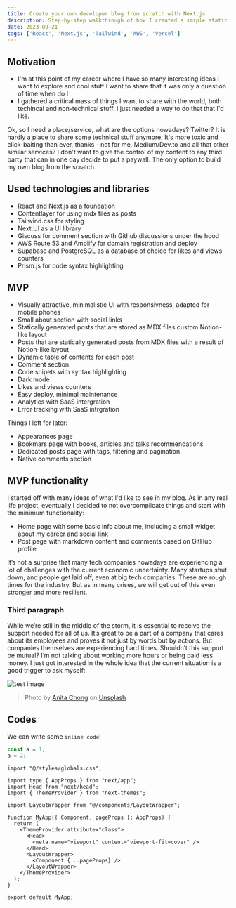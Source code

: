 ```yaml
---
title: Create your own developer blog from scratch with Next.js
description: Step-by-step walkthrough of how I created a smiple static blog with React, Next.js, Tailwind.css and Contentlayer
date: 2023-09-21
tags: ['React', 'Next.js', 'Tailwind', 'AWS', 'Vercel']
---
```


## Motivation

- I'm at this point of my career where I have so many interesting ideas I want to explore and cool stuff I want to share that it was only a question of time when do I
- I gathered a critical mass of things I want to share with the world, both techincal and non-technical stuff. I just needed a way to do that that I'd like.

Ok, so I need a place/service, what are the options nowadays? Twitter? It is hardly a place to share some technical stuff anymore; It's more toxic and click-baiting than ever, thanks - not for me. Medium/Dev.to and all that other similar services? I don't want to give the control of my content to any third party that can in one day decide to put a paywall. The only option to build my own blog from the scratch.

## Used technologies and libraries

- React and Next.js as a foundation
- Contentlayer for using mdx files as posts
- Tailwind.css for styling
- Next.UI as a UI library
- Giscuss for comment section with Github discussions under the hood
- AWS Route 53 and Amplify for domain registration and deploy
- Supabase and PostgreSQL as a database of choice for likes and views counters
- Prism.js for code syntax highlighting

## MVP

- Visually attractive, minimalistic UI with responsivness, adapted for mobile phones
- Small about section with social links
- Statically generated posts that are stored as MDX files custom Notion-like layout
- Posts that are statically generated posts from MDX files with a result of Notion-like layout
- Dynamic table of contents for each post
- Comment section
- Code snipets with syntax highlighting
- Dark mode
- Likes and views counters
- Easy deploy, minimal maintenance
- Analytics with SaaS intergration
- Error tracking with SaaS intrgration

Things I left for later:

- Appearances page
- Bookmars page with books, articles and talks recommendations
- Dedicated posts page with tags, filtering and pagination
- Native comments section

## MVP functionality

I started off with many ideas of what I'd like to see in my blog. As in any real life project, eventually I decided to not overcomplicate things and start with the minimum functionality:

- Home page with some basic info about me, including a small widget about my career and social link
- Post page with markdown content and comments based on GitHub profile

It’s not a surprise that many tech companies nowadays are experiencing a lot of challenges with the current economic uncertainty. Many startups shut down, and people get laid off, even at big tech companies. These are rough times for the industry. But as in many crises, we will get out of this even stronger and more resilient.

### Third paragraph

While we’re still in the middle of the storm, it is essential to receive the support needed for all of us. It’s great to be a part of a company that cares about its employees and proves it not just by words but by actions. But companies themselves are experiencing hard times. Shouldn’t this support be mutual? I’m not talking about working more hours or being paid less money. I just got interested in the whole idea that the current situation is a good trigger to ask myself:

![test image](/img/posts/01/job-trend.png)

> Photo by [Anita Chong](https://unsplash.com/@jacutanita) on [Unsplash](https://unsplash.com/photos/aSJAalMXCvI)

## Codes

We can write some `inline code`!

```js:sample.js showLineNumbers
const a = 1;
a = 2;
```

```tsx:App.tsx showLineNumbers {5,15-17}
import "@/styles/globals.css";

import type { AppProps } from "next/app";
import Head from "next/head";
import { ThemeProvider } from "next-themes";

import LayoutWrapper from "@/components/LayoutWrapper";

function MyApp({ Component, pageProps }: AppProps) {
  return (
    <ThemeProvider attribute="class">
      <Head>
        <meta name="viewport" content="viewport-fit=cover" />
      </Head>
      <LayoutWrapper>
        <Component {...pageProps} />
      </LayoutWrapper>
    </ThemeProvider>
  );
}

export default MyApp;
```
